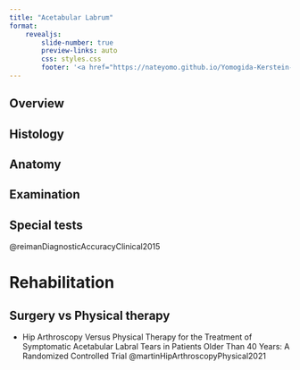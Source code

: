 ```yaml
---
title: "Acetabular Labrum"
format:
    revealjs:
        slide-number: true
        preview-links: auto
        css: styles.css
        footer: '<a href="https://nateyomo.github.io/Yomogida-Kerstein-Lab/" target="_blank" style="position: fixed; bottom: -7px; left: 50%; transform: translateX(-50%);"><img src="/branding/Yomokerst/yomokerst heavy condensed black.png" alt="Logo" style="height: 40px;"></a>'
---
```


<!--
Hip Labrum

What is it 
What is it made of
Function
Dysfunction / injury
Anterior tear
Posterior tear

Treatment goals
- biomech?
- bloodflow?
- strengthening stabilizers?
- 

How does it heal
vascularity?

rehabilitation

CPG

-->


## Overview



## Histology


## Anatomy

## Examination

## Special tests

@reimanDiagnosticAccuracyClinical2015 


# Rehabilitation

## Surgery vs Physical therapy

- Hip Arthroscopy Versus Physical Therapy for the Treatment of Symptomatic Acetabular Labral Tears in Patients Older Than 40 Years: A Randomized Controlled Trial @martinHipArthroscopyPhysical2021 

